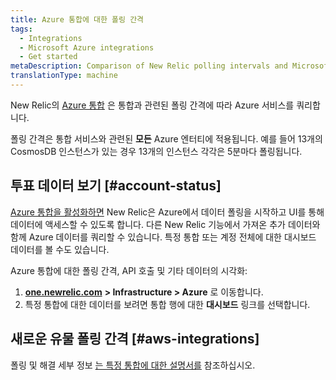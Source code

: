 ```yaml
---
title: Azure 통합에 대한 폴링 간격
tags:
  - Integrations
  - Microsoft Azure integrations
  - Get started
metaDescription: Comparison of New Relic polling intervals and Microsoft Azure data intervals for Azure integrations with New Relic.
translationType: machine
---
```


New Relic의 [Azure 통합](/docs/infrastructure/microsoft-azure-integrations/getting-started/introduction-azure-monitoring-integrations) 은 통합과 관련된 폴링 간격에 따라 Azure 서비스를 쿼리합니다.

폴링 간격은 통합 서비스와 관련된 **모든** Azure 엔터티에 적용됩니다. 예를 들어 13개의 CosmosDB 인스턴스가 있는 경우 13개의 인스턴스 각각은 5분마다 폴링됩니다.

## 투표 데이터 보기 [#account-status]

[Azure 통합을 활성화하면](/docs/infrastructure/microsoft-azure-integrations/getting-started/activate-azure-integrations) New Relic은 Azure에서 데이터 폴링을 시작하고 UI를 통해 데이터에 액세스할 수 있도록 합니다. 다른 New Relic 기능에서 가져온 추가 데이터와 함께 Azure 데이터를 쿼리할 수 있습니다. 특정 통합 또는 계정 전체에 대한 대시보드 데이터를 볼 수도 있습니다.

Azure 통합에 대한 폴링 간격, API 호출 및 기타 데이터의 시각화:

1. [**one.newrelic.com**](http://one.newrelic.com) **> Infrastructure > Azure** 로 이동합니다.
2. 특정 통합에 대한 데이터를 보려면 통합 행에 대한 **대시보드** 링크를 선택합니다.

## 새로운 유물 폴링 간격 [#aws-integrations]

폴링 및 해결 세부 정보 [는 특정 통합에 대한 설명서를](/docs/integrations/microsoft-azure-integrations/azure-integrations-list) 참조하십시오.